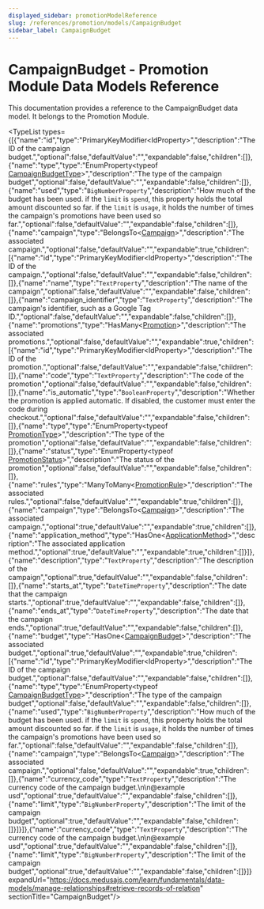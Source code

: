```yaml
---
displayed_sidebar: promotionModelReference
slug: /references/promotion/models/CampaignBudget
sidebar_label: CampaignBudget
---
```



# CampaignBudget - Promotion Module Data Models Reference

This documentation provides a reference to the CampaignBudget data model. It belongs to the Promotion Module.

<SourceCodeLink link="https://github.com/medusajs/medusa/blob/d73d8e99030415e76359c6406fe0d33fe809bbdc/packages/modules/promotion/src/models/campaign-budget.ts#L4" />

<TypeList types={[{"name":"id","type":"PrimaryKeyModifier&#60;IdProperty&#62;","description":"The ID of the campaign budget.","optional":false,"defaultValue":"","expandable":false,"children":[]},{"name":"type","type":"EnumProperty&#60;typeof [CampaignBudgetType](../../../utils/PromotionUtils/enums/utils.PromotionUtils.CampaignBudgetType/page.mdx)&#62;","description":"The type of the campaign budget","optional":false,"defaultValue":"","expandable":false,"children":[]},{"name":"used","type":"`BigNumberProperty`","description":"How much of the budget has been used. if the `limit` is `spend`, this property holds the total amount discounted so far. if the `limit` is `usage`, it holds the number of times the campaign's promotions have been used so far.","optional":false,"defaultValue":"","expandable":false,"children":[]},{"name":"campaign","type":"BelongsTo&#60;[Campaign](../promotion_models.Campaign/page.mdx)&#62;","description":"The associated campaign.","optional":false,"defaultValue":"","expandable":true,"children":[{"name":"id","type":"PrimaryKeyModifier&#60;IdProperty&#62;","description":"The ID of the campaign.","optional":false,"defaultValue":"","expandable":false,"children":[]},{"name":"name","type":"`TextProperty`","description":"The name of the campaign","optional":false,"defaultValue":"","expandable":false,"children":[]},{"name":"campaign_identifier","type":"`TextProperty`","description":"The campaign's identifier, such as a Google Tag ID.","optional":false,"defaultValue":"","expandable":false,"children":[]},{"name":"promotions","type":"HasMany&#60;[Promotion](../promotion_models.Promotion/page.mdx)&#62;","description":"The associated promotions.","optional":false,"defaultValue":"","expandable":true,"children":[{"name":"id","type":"PrimaryKeyModifier&#60;IdProperty&#62;","description":"The ID of the promotion.","optional":false,"defaultValue":"","expandable":false,"children":[]},{"name":"code","type":"`TextProperty`","description":"The code of the promotion","optional":false,"defaultValue":"","expandable":false,"children":[]},{"name":"is_automatic","type":"`BooleanProperty`","description":"Whether the promotion is applied automatic. If disabled, the customer must enter the code during checkout.","optional":false,"defaultValue":"","expandable":false,"children":[]},{"name":"type","type":"EnumProperty&#60;typeof [PromotionType](../../../utils/PromotionUtils/enums/utils.PromotionUtils.PromotionType/page.mdx)&#62;","description":"The type of the promotion","optional":false,"defaultValue":"","expandable":false,"children":[]},{"name":"status","type":"EnumProperty&#60;typeof [PromotionStatus](../../../utils/PromotionUtils/enums/utils.PromotionUtils.PromotionStatus/page.mdx)&#62;","description":"The status of the promotion","optional":false,"defaultValue":"","expandable":false,"children":[]},{"name":"rules","type":"ManyToMany&#60;[PromotionRule](../promotion_models.PromotionRule/page.mdx)&#62;","description":"The associated rules.","optional":false,"defaultValue":"","expandable":true,"children":[]},{"name":"campaign","type":"BelongsTo&#60;[Campaign](../promotion_models.Campaign/page.mdx)&#62;","description":"The associated campaign.","optional":true,"defaultValue":"","expandable":true,"children":[]},{"name":"application_method","type":"HasOne&#60;[ApplicationMethod](../promotion_models.ApplicationMethod/page.mdx)&#62;","description":"The associated application method.","optional":true,"defaultValue":"","expandable":true,"children":[]}]},{"name":"description","type":"`TextProperty`","description":"The description of the campaign","optional":true,"defaultValue":"","expandable":false,"children":[]},{"name":"starts_at","type":"`DateTimeProperty`","description":"The date that the campaign starts.","optional":true,"defaultValue":"","expandable":false,"children":[]},{"name":"ends_at","type":"`DateTimeProperty`","description":"The date that the campaign ends.","optional":true,"defaultValue":"","expandable":false,"children":[]},{"name":"budget","type":"HasOne&#60;[CampaignBudget](./page.mdx)&#62;","description":"The associated budget.","optional":true,"defaultValue":"","expandable":true,"children":[{"name":"id","type":"PrimaryKeyModifier&#60;IdProperty&#62;","description":"The ID of the campaign budget.","optional":false,"defaultValue":"","expandable":false,"children":[]},{"name":"type","type":"EnumProperty&#60;typeof [CampaignBudgetType](../../../utils/PromotionUtils/enums/utils.PromotionUtils.CampaignBudgetType/page.mdx)&#62;","description":"The type of the campaign budget","optional":false,"defaultValue":"","expandable":false,"children":[]},{"name":"used","type":"`BigNumberProperty`","description":"How much of the budget has been used. if the `limit` is `spend`, this property holds the total amount discounted so far. if the `limit` is `usage`, it holds the number of times the campaign's promotions have been used so far.","optional":false,"defaultValue":"","expandable":false,"children":[]},{"name":"campaign","type":"BelongsTo&#60;[Campaign](../promotion_models.Campaign/page.mdx)&#62;","description":"The associated campaign.","optional":false,"defaultValue":"","expandable":true,"children":[]},{"name":"currency_code","type":"`TextProperty`","description":"The currency code of the campaign budget.\n\n@example usd","optional":true,"defaultValue":"","expandable":false,"children":[]},{"name":"limit","type":"`BigNumberProperty`","description":"The limit of the campaign budget","optional":true,"defaultValue":"","expandable":false,"children":[]}]}]},{"name":"currency_code","type":"`TextProperty`","description":"The currency code of the campaign budget.\n\n@example usd","optional":true,"defaultValue":"","expandable":false,"children":[]},{"name":"limit","type":"`BigNumberProperty`","description":"The limit of the campaign budget","optional":true,"defaultValue":"","expandable":false,"children":[]}]} expandUrl="https://docs.medusajs.com/learn/fundamentals/data-models/manage-relationships#retrieve-records-of-relation" sectionTitle="CampaignBudget"/>
